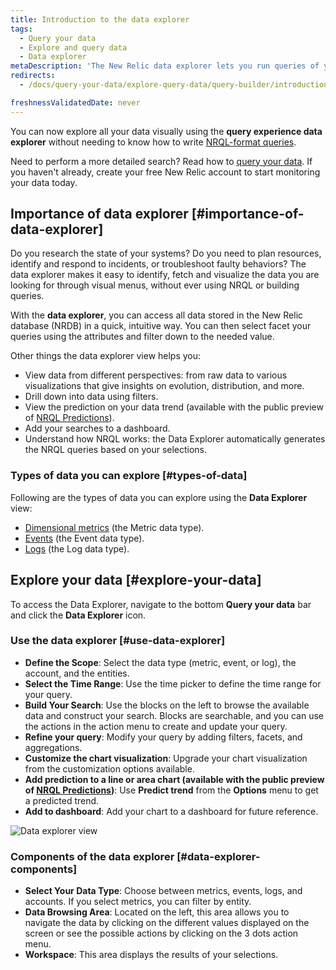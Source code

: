 ```yaml
---
title: Introduction to the data explorer
tags:
  - Query your data
  - Explore and query data
  - Data explorer
metaDescription: 'The New Relic data explorer lets you run queries of your data without using NRQL-format queries'
redirects:
  - /docs/query-your-data/explore-query-data/query-builder/introduction-query-builder/#query-from-anywhere

freshnessValidatedDate: never
---
```


You can now explore all your data visually using the <DNT>**query experience data explorer**</DNT> without needing to know how to write [NRQL-format queries](/docs/query-your-data/nrql-new-relic-query-language/get-started/introduction-nrql-new-relics-query-language).

Need to perform a more detailed search? Read how to [query your data](/docs/query-your-data/explore-query-data/get-started/introduction-querying-new-relic-data/). If you haven't already, create your free New Relic account to start monitoring your data today.


## Importance of data explorer [#importance-of-data-explorer]

Do you research the state of your systems? Do you need to plan resources, identify and respond to incidents, or troubleshoot faulty behaviors? The data explorer makes it easy to identify, fetch and visualize the data you are looking for through visual menus, without ever using NRQL or building queries.

With the <DNT>**data explorer**</DNT>, you can access all data stored in the New Relic database (NRDB) in a quick, intuitive way. You can then select facet your queries using the attributes and filter down to the needed value.

Other things the data explorer view helps you:

* View data from different perspectives: from raw data to various visualizations that give insights on evolution, distribution, and more.
* Drill down into data using filters.
* View the prediction on your data trend (available with the public preview of [NRQL Predictions](/docs/query-your-data/explore-query-data/use-charts/nrql-predictions)).
* Add your searches to a dashboard.
* Understand how NRQL works: the Data Explorer automatically generates the NRQL queries based on your selections.

### Types of data you can explore [#types-of-data]

Following are the types of data you can explore using the <DNT>**Data Explorer**</DNT> view:

* [Dimensional metrics](/docs/data-apis/understand-data/new-relic-data-types/#dimensional-metrics) (the Metric data type).
* [Events](/docs/data-apis/understand-data/new-relic-data-types/#events-new-relic) (the Event data type).
* [Logs](/docs/logs/ui-data/use-logs-ui) (the Log data type).

## Explore your data [#explore-your-data]

To access the Data Explorer, navigate to the bottom <DNT>**Query your data**</DNT> bar and click the <DNT>**Data Explorer**</DNT> icon.

### Use the data explorer [#use-data-explorer]

* **Define the Scope**: Select the data type (metric, event, or log), the account, and the entities.
* **Select the Time Range**: Use the time picker to define the time range for your query.
* **Build Your Search**: Use the blocks on the left to browse the available data and construct your search. Blocks are searchable, and you can use the actions in the action menu to create and update your query.
* **Refine your query**: Modify your query by adding filters, facets, and aggregations.
* **Customize the chart visualization**: Upgrade your chart visualization from the customization options available.
* **Add prediction to a line or area chart (available with the public preview of [NRQL Predictions](/docs/query-your-data/explore-query-data/use-charts/nrql-predictions))**: Use <DNT>**Predict trend**</DNT> from the **Options** menu to get a predicted trend.
* **Add to dashboard**: Add your chart to a dashboard for future reference.

<img
  title="Data explorer view"
  alt="Data explorer view"
  src="/images/data-explorer.gif"
/>

### Components of the data explorer [#data-explorer-components]

* **Select Your Data Type**: Choose between metrics, events, logs, and accounts. If you select metrics, you can filter by entity.
* **Data Browsing Area**: Located on the left, this area allows you to navigate the data by clicking on the different values displayed on the screen or see the possible actions by clicking on the 3 dots action menu.
* **Workspace**: This area displays the results of your selections.


